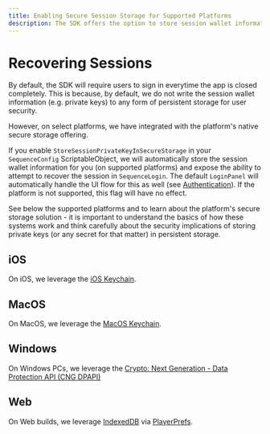 ```yaml
---
title: Enabling Secure Session Storage for Supported Platforms
description: The SDK offers the option to store session wallet information securely on select platforms using native secure storage.
---
```


# Recovering Sessions 

By default, the SDK will require users to sign in everytime the app is closed completely. This is because, by default, we do not write the session wallet information (e.g. private keys) to any form of persistent storage for user security.

However, on select platforms, we have integrated with the platform's native secure storage offering.

If you enable `StoreSessionPrivateKeyInSecureStorage` in your `SequenceConfig` ScriptableObject, we will automatically store the session wallet information for you (on supported platforms) and expose the ability to attempt to recover the session in `SequenceLogin`. The default `LoginPanel` will automatically handle the UI flow for this as well (see [Authentication](/sdk/unity/authentication/intro)). If the platform is not supported, this flag will have no effect.

See below the supported platforms and to learn about the platform's secure storage solution - it is important to understand the basics of how these systems work and think carefully about the security implications of storing private keys (or any secret for that matter) in persistent storage.

## iOS 

On iOS, we leverage the [iOS Keychain](https://developer.apple.com/documentation/security/keychain_services?language=objc).

## MacOS 

On MacOS, we leverage the [MacOS Keychain](https://developer.apple.com/documentation/security/keychain_services?language=objc).

## Windows

On Windows PCs, we leverage the [Crypto: Next Generation - Data Protection API (CNG DPAPI)](https://learn.microsoft.com/en-us/windows/win32/seccng/cng-dpapi)

## Web 

On Web builds, we leverage [IndexedDB](https://developer.mozilla.org/en-US/docs/Web/API/IndexedDB_API) via [PlayerPrefs](https://docs.unity3d.com/ScriptReference/PlayerPrefs.html).
